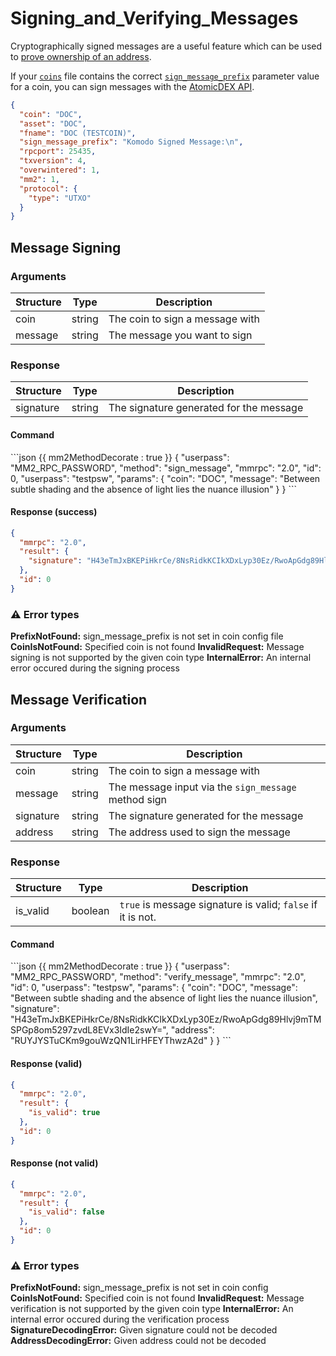 
# Signing_and_Verifying_Messages

Cryptographically signed messages are a useful feature which can be used to [prove ownership of an address](https://www.coindesk.com/policy/2020/05/25/craig-wright-called-fraud-in-message-signed-with-bitcoin-addresses-he-claims-to-own/).

If your [`coins`](https://github.com/KomodoPlatform/coins) file contains the correct [`sign_message_prefix`](https://bitcoin.stackexchange.com/questions/77324/how-are-bitcoin-signed-messages-generated/77325#77325) parameter value for a coin, you can sign messages with the [AtomicDEX API](https://github.com/KomodoPlatform/atomicDEX-API).


```json
{
  "coin": "DOC",
  "asset": "DOC",
  "fname": "DOC (TESTCOIN)",
  "sign_message_prefix": "Komodo Signed Message:\n",
  "rpcport": 25435,
  "txversion": 4,
  "overwintered": 1,
  "mm2": 1,
  "protocol": {
    "type": "UTXO"
  }
}
```

## Message Signing

### Arguments

| Structure | Type   | Description                     |
| --------- | ------ | ------------------------------- |
| coin      | string | The coin to sign a message with |
| message   | string | The message you want to sign    |

### Response

| Structure | Type   | Description                             |
| --------- | ------ | --------------------------------------- |
| signature | string | The signature generated for the message |

#### Command

<CodeGroup title="" tag="POST" label="sign_message">
```json {{ mm2MethodDecorate : true }}
{
  "userpass": "MM2_RPC_PASSWORD",
  "method": "sign_message",
  "mmrpc": "2.0",
  "id": 0,
  "userpass": "testpsw",
  "params": {
    "coin": "DOC",
    "message": "Between subtle shading and the absence of light lies the nuance illusion"
  }
}
```
</CodeGroup>


#### Response (success)

```json
{
  "mmrpc": "2.0",
  "result": {
    "signature": "H43eTmJxBKEPiHkrCe/8NsRidkKCIkXDxLyp30Ez/RwoApGdg89Hlvj9mTMSPGp8om5297zvdL8EVx3IdIe2swY="
  },
  "id": 0
}
```

### ⚠ Error types

**PrefixNotFound:** sign_message_prefix is not set in coin config file
**CoinIsNotFound:** Specified coin is not found
**InvalidRequest:** Message signing is not supported by the given coin type
**InternalError:** An internal error occured during the signing process

## Message Verification

### Arguments

| Structure | Type   | Description                                          |
| --------- | ------ | ---------------------------------------------------- |
| coin      | string | The coin to sign a message with                      |
| message   | string | The message input via the `sign_message` method sign |
| signature | string | The signature generated for the message              |
| address   | string | The address used to sign the message                 |

### Response

| Structure | Type    | Description                                                 |
| --------- | ------- | ----------------------------------------------------------- |
| is_valid  | boolean | `true` is message signature is valid; `false` if it is not. |

#### Command

<CodeGroup title="" tag="POST" label="verify_message">
```json {{ mm2MethodDecorate : true }}
{
  "userpass": "MM2_RPC_PASSWORD",
  "method": "verify_message",
  "mmrpc": "2.0",
  "id": 0,
  "userpass": "testpsw",
  "params": {
    "coin": "DOC",
    "message": "Between subtle shading and the absence of light lies the nuance illusion",
    "signature": "H43eTmJxBKEPiHkrCe/8NsRidkKCIkXDxLyp30Ez/RwoApGdg89Hlvj9mTMSPGp8om5297zvdL8EVx3IdIe2swY=",
    "address": "RUYJYSTuCKm9gouWzQN1LirHFEYThwzA2d"
  }
}
```
</CodeGroup>


#### Response (valid)

```json
{
  "mmrpc": "2.0",
  "result": {
    "is_valid": true
  },
  "id": 0
}
```

#### Response (not valid)

```json
{
  "mmrpc": "2.0",
  "result": {
    "is_valid": false
  },
  "id": 0
}
```

### ⚠ Error types

**PrefixNotFound:** sign_message_prefix is not set in coin config
**CoinIsNotFound:** Specified coin is not found
**InvalidRequest:** Message verification is not supported by the given coin type
**InternalError:** An internal error occured during the verification process
**SignatureDecodingError:** Given signature could not be decoded
**AddressDecodingError:** Given address could not be decoded
